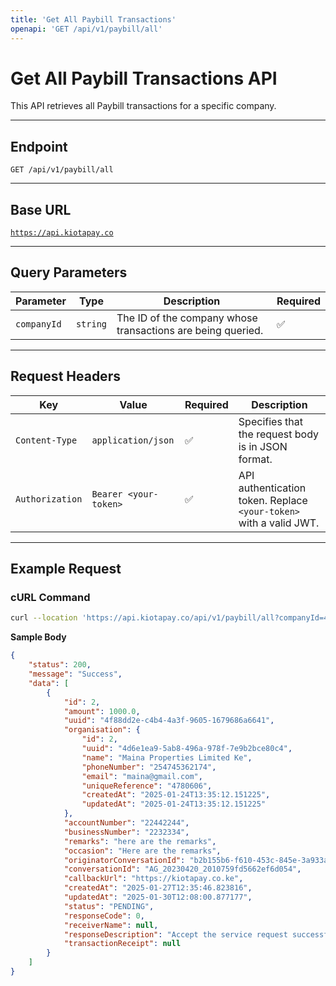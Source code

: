 ```yaml
---
title: 'Get All Paybill Transactions'
openapi: 'GET /api/v1/paybill/all'
---
```


# Get All Paybill Transactions API

This API retrieves all Paybill transactions for a specific company.

***

## **Endpoint**

`GET /api/v1/paybill/all`

***

## **Base URL**

[`https://api.kiotapay.co`](https://api.kiotapay.co)

***

## **Query Parameters**

| Parameter   | Type     | Description                                                 | Required |
| ----------- | -------- | ----------------------------------------------------------- | -------- |
| `companyId` | `string` | The ID of the company whose transactions are being queried. | ✅        |

***

## **Request Headers**

| Key             | Value                 | Required | Description                                                        |
| --------------- | --------------------- | -------- | ------------------------------------------------------------------ |
| `Content-Type`  | `application/json`    | ✅        | Specifies that the request body is in JSON format.                 |
| `Authorization` | `Bearer <your-token>` | ✅        | API authentication token. Replace `<your-token>` with a valid JWT. |

***

## **Example Request**

### **cURL Command**

```bash
curl --location 'https://api.kiotapay.co/api/v1/paybill/all?companyId=4d6e1ea9-5ab8-496a-978f-7e9b2bce80c4'
```

**Sample Body**

```json
{
    "status": 200,
    "message": "Success",
    "data": [
        {
            "id": 2,
            "amount": 1000.0,
            "uuid": "4f88dd2e-c4b4-4a3f-9605-1679686a6641",
            "organisation": {
                "id": 2,
                "uuid": "4d6e1ea9-5ab8-496a-978f-7e9b2bce80c4",
                "name": "Maina Properties Limited Ke",
                "phoneNumber": "254745362174",
                "email": "maina@gmail.com",
                "uniqueReference": "4780606",
                "createdAt": "2025-01-24T13:35:12.151225",
                "updatedAt": "2025-01-24T13:35:12.151225"
            },
            "accountNumber": "22442244",
            "businessNumber": "2232334",
            "remarks": "here are the remarks",
            "occasion": "Here are the remarks",
            "originatorConversationId": "b2b155b6-f610-453c-845e-3a933ad33875",
            "conversationId": "AG_20230420_2010759fd5662ef6d054",
            "callbackUrl": "https://kiotapay.co.ke",
            "createdAt": "2025-01-27T12:35:46.823816",
            "updatedAt": "2025-01-30T12:08:00.877177",
            "status": "PENDING",
            "responseCode": 0,
            "receiverName": null,
            "responseDescription": "Accept the service request successfully.",
            "transactionReceipt": null
        }
    ]
}
```